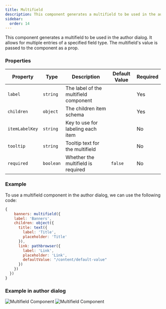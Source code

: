 ```yaml
---
title: Multifield
description: This component generates a multifield to be used in the author dialog. It allows for multiple entries of a specified field type.
sidebar:
  order: 14
---
```


This component generates a multifield to be used in the author dialog. It allows for multiple entries of a specified field type.
The multifield's value is passed to the component as a prop.

### Properties

| Property         | Type      | Description                                      | Default Value  | Required |
|------------------|-----------|--------------------------------------------------|----------------|----------|
| `label`          | `string`  | The label of the multifield component            |                | Yes      |
| `children`       | `object`  | The children item schema                         |                | Yes      |
| `itemLabelKey`   | `string`  | Key to use for labeling each item                |                | No       |
| `tooltip`        | `string`  | Tooltip text for the multifield                  |                | No       |
| `required`       | `boolean` | Whether the multifield is required               | `false`        | No       |

### Example
To use a multifield component in the author dialog, we can use the following code:
```jsx
{
    banners: multifield({
    label: 'Banners',
    children: object({
      title: text({
        label: 'Title',
        placeholder: 'Title'
      }),
      link: pathbrowser({
        label: 'Link',
        placeholder: 'Link',
        defaultValue: "/content/default-value"
      })
    })
  })
}
```

### Example in author dialog

![Multifield Component](../../../assets/components/multifield/multifield1.png)
![Multifield Component](../../../assets/components/multifield/multifield2.png)
